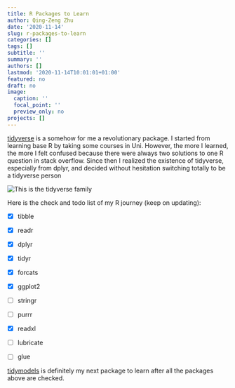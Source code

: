 ```yaml
---
title: R Packages to Learn
author: Qing-Zeng Zhu
date: '2020-11-14'
slug: r-packages-to-learn
categories: []
tags: []
subtitle: ''
summary: ''
authors: []
lastmod: '2020-11-14T10:01:01+01:00'
featured: no
draft: no
image:
  caption: ''
  focal_point: ''
  preview_only: no
projects: []
---
```

[tidyverse](https://www.tidyverse.org/) is a somehow for me a revolutionary package. I started from learning base R by taking some courses in Uni. However, the more I learned, the more I felt confused because there were always two solutions to one R question in stack overflow. Since then I realized the existence of tidyverse, especially from dplyr, and decided without hesitation switching totally to be a tidyverse person

![This is the tidyverse family](/blog/2020-11-14-r-packages-to-learn/tidyverse.png)
<br>

Here is the check and todo list of my R journey (keep on updating):

- [x] tibble
- [x] readr
- [x] dplyr
- [x] tidyr
- [x] forcats
- [x] ggplot2
- [ ] stringr
- [ ] purrr

- [x] readxl
- [ ] lubricate
- [ ] glue

[tidymodels](https://www.tidymodels.org/) is definitely my next package to learn after all the packages above are checked.





